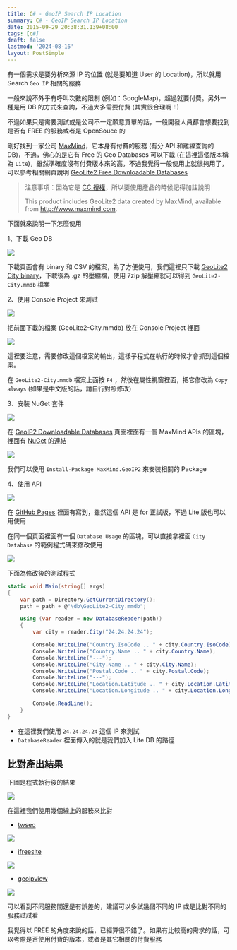 ```yaml
---
title: C# - GeoIP Search IP Location
summary: C# - GeoIP Search IP Location
date: 2015-09-29 20:38:31.139+08:00
tags: [c#]
draft: false
lastmod: '2024-08-16'
layout: PostSimple
---
```


有一個需求是要分析來源 IP 的位置 (就是要知道 User 的 Location)，所以就用 Search `Geo IP` 相關的服務

一般來說不外乎有呼叫次數的限制 (例如：GoogleMap)，超過就要付費。另外一種是用 DB 的方式來查詢，不過大多需要付費 (其實很合理啊 !!)

不過如果只是需要測試或是公司不一定願意買單的話，一般開發人員都會想要找到是否有 FREE 的服務或者是 OpenSouce 的

剛好找到一家公司 [MaxMind](https://dev.maxmind.com/)，它本身有付費的服務 (有分 API 和離線查詢的 DB)，不過，佛心的是它有 Free 的 Geo Databases 可以下載 (在這裡這個版本稱為 `Lite`)，雖然準確度沒有付費版本來的高，不過我覺得一般使用上就很夠用了，可以參考相關網頁說明 [GeoLite2 Free Downloadable Databases](https://dev.maxmind.com/geoip/geoip2/geolite2/)

> 注意事項：因為它是 [CC 授權](http://creativecommons.org/licenses/by-sa/3.0/)，所以要使用產品的時候記得加註說明
>
> This product includes GeoLite2 data created by MaxMind, available from
> http://www.maxmind.com.

下面就來說明一下怎麼使用

1、下載 Geo DB

![](/static/images/404.webp)

下載頁面會有 binary 和 CSV 的檔案，為了方便使用，我們這裡只下載 [GeoLite2 City binary](http://geolite.maxmind.com/download/geoip/database/GeoLite2-City.mmdb.gz)，下載後為 .gz 的壓縮檔，使用 7zip 解壓縮就可以得到 `GeoLite2-City.mmdb` 檔案

2、使用 Console Project 來測試

![](/static/images/404.webp)

把前面下載的檔案 (GeoLite2-City.mmdb) 放在 Console Project 裡面

![](/static/images/404.webp)

這裡要注意，需要修改這個檔案的輸出，這樣子程式在執行的時候才會抓到這個檔案。

在 `GeoLite2-City.mmdb` 檔案上面按 `F4` ，然後在屬性視窗裡面，把它俢改為 `Copy always` (如果是中文版的話，請自行對照修改)

3、安裝 NuGet 套件

![](/static/images/404.webp)

在 [GeoIP2 Downloadable Databases](https://dev.maxmind.com/geoip/geoip2/downloadable/#MaxMind_APIs) 頁面裡面有一個 MaxMind APIs 的區塊，裡面有 [NuGet](https://www.nuget.org/packages/MaxMind.GeoIP2/) 的連結

![](/static/images/404.webp)

我們可以使用 `Install-Package MaxMind.GeoIP2` 來安裝相關的 Package

4、使用 API

![](/static/images/404.webp)

在 [GitHub Pages](https://maxmind.github.io/GeoIP2-dotnet/) 裡面有寫到，雖然這個 API 是 for 正試版，不過 Lite 版也可以用使用

在同一個頁面裡面有一個 `Database Usage` 的區塊，可以直接拿裡面 `City Database` 的範例程式碼來修改使用

![](/static/images/404.webp)

下面為修改後的測試程式

```csharp
static void Main(string[] args)
{
    var path = Directory.GetCurrentDirectory();
    path = path + @"\db\GeoLite2-City.mmdb";

    using (var reader = new DatabaseReader(path))
    {
        var city = reader.City("24.24.24.24");

        Console.WriteLine("Country.IsoCode .. " + city.Country.IsoCode);
        Console.WriteLine("Country.Name .. " + city.Country.Name);
        Console.WriteLine("---");
        Console.WriteLine("City.Name .. " + city.City.Name);
        Console.WriteLine("Postal.Code .. " + city.Postal.Code);
        Console.WriteLine("---");
        Console.WriteLine("Location.Latitude .. " + city.Location.Latitude);
        Console.WriteLine("Location.Longitude .. " + city.Location.Longitude);

        Console.ReadLine();
    }
}
```

- 在這裡我們使用 `24.24.24.24` 這個 IP 來測試
- `DatabaseReader` 裡面傳入的就是我們加入 Lite DB 的路徑

## 比對產出結果

下圖是程式執行後的結果

![](/static/images/404.webp)

在這裡我們使用幾個線上的服務來比對

- [twseo](http://dir.twseo.org/ip-check.php)

![](/static/images/404.webp)

- [ifreesite](http://www.ifreesite.com/ipaddress/)

![](/static/images/404.webp)

- [geoipview](http://cn.geoipview.com/)

![](/static/images/404.webp)

可以看到不同服務間還是有誤差的，建議可以多試幾個不同的 IP 或是比對不同的服務試試看

我覺得以 FREE 的角度來說的話，已經算很不錯了。如果有比較高的需求的話，可以考慮是否使用付費的版本，或者是其它相關的付費服務
